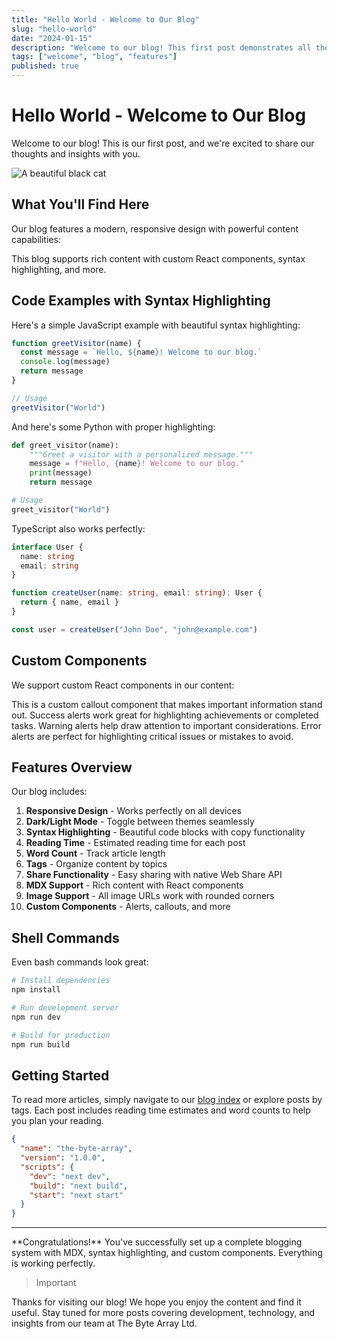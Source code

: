 ```yaml
---
title: "Hello World - Welcome to Our Blog"
slug: "hello-world"
date: "2024-01-15"
description: "Welcome to our blog! This first post demonstrates all the features of our MDX-powered blogging system."
tags: ["welcome", "blog", "features"]
published: true
---
```


# Hello World - Welcome to Our Blog

Welcome to our blog! This is our first post, and we're excited to share our thoughts and insights with you.

![A beautiful black cat](https://images.unsplash.com/photo-1503431128871-cd250803fa41?fm=jpg&q=60&w=3000&ixlib=rb-4.1.0&ixid=M3wxMjA3fDB8MHxzZWFyY2h8Mnx8YmxhY2slMjBjYXR8ZW58MHx8MHx8fDA%3D)

## What You'll Find Here

Our blog features a modern, responsive design with powerful content capabilities:

<Alert type="info">
This blog supports rich content with custom React components, syntax highlighting, and more.
</Alert>

## Code Examples with Syntax Highlighting

Here's a simple JavaScript example with beautiful syntax highlighting:

```javascript
function greetVisitor(name) {
  const message = `Hello, ${name}! Welcome to our blog.`
  console.log(message)
  return message
}

// Usage
greetVisitor("World")
```

And here's some Python with proper highlighting:

```python
def greet_visitor(name):
    """Greet a visitor with a personalized message."""
    message = f"Hello, {name}! Welcome to our blog."
    print(message)
    return message

# Usage
greet_visitor("World")
```

TypeScript also works perfectly:

```typescript
interface User {
  name: string
  email: string
}

function createUser(name: string, email: string): User {
  return { name, email }
}

const user = createUser("John Doe", "john@example.com")
```

## Custom Components

We support custom React components in our content:

<Callout emoji="">
This is a custom callout component that makes important information stand out.
</Callout>

<Alert type="success">
Success alerts work great for highlighting achievements or completed tasks.
</Alert>

<Alert type="warning">
Warning alerts help draw attention to important considerations.
</Alert>

<Alert type="error">
Error alerts are perfect for highlighting critical issues or mistakes to avoid.
</Alert>

## Features Overview

Our blog includes:

1. **Responsive Design** - Works perfectly on all devices
2. **Dark/Light Mode** - Toggle between themes seamlessly
3. **Syntax Highlighting** - Beautiful code blocks with copy functionality
4. **Reading Time** - Estimated reading time for each post
5. **Word Count** - Track article length
6. **Tags** - Organize content by topics
7. **Share Functionality** - Easy sharing with native Web Share API
8. **MDX Support** - Rich content with React components
9. **Image Support** - All image URLs work with rounded corners
10. **Custom Components** - Alerts, callouts, and more

## Shell Commands

Even bash commands look great:

```bash
# Install dependencies
npm install

# Run development server
npm run dev

# Build for production
npm run build
```

## Getting Started

To read more articles, simply navigate to our [blog index](/blog) or explore posts by tags. Each post includes reading time estimates and word counts to help you plan your reading.

```json
{
  "name": "the-byte-array",
  "version": "1.0.0",
  "scripts": {
    "dev": "next dev",
    "build": "next build",
    "start": "next start"
  }
}
```

---

<Callout emoji="">
**Congratulations!** You've successfully set up a complete blogging system with MDX, syntax highlighting, and custom components. Everything is working perfectly.
</Callout>

> Important

Thanks for visiting our blog! We hope you enjoy the content and find it useful. Stay tuned for more posts covering development, technology, and insights from our team at The Byte Array Ltd.
